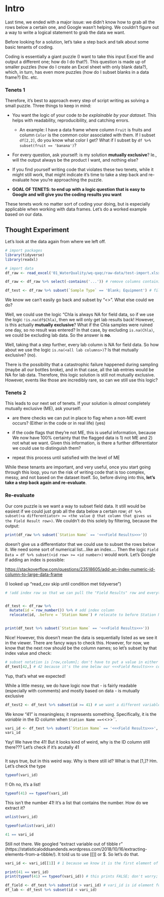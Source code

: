 # Intro

Last time, we ended with a major issue: we didn't know how to grab all the rows below a certain one, and Google wasn't helping. We couldn't figure out a way to write a logical statement to grab the data we want.

Before looking for a solution, let's take a step back and talk about some basic tenants of coding.

Coding is essentially a giant puzzle (I want to take this input Excel file and output a different one; how do I do that?). This question is made up of smaller puzzles (how do I create an Excel sheet with only blank data?), which, in turn, has even more puzzles (how do I subset blanks in a data frame?) Etc. etc.

### Tenets 1

Therefore, it's best to approach every step of script writing as solving a small puzzle. Three things to keep in mind:

-   You want the logic of your code *to be explainable by your dataset*. This helps with readability, reproducibility, and catching errors.

    -   An example: I have a data frame where column `Fruit` is fruits and column `Color` is the common color associated with them. If I subset `df[2,2]`, do you know what color I get? What if I subset by `df %>% subset(fruit == 'banana')`?

-   For every question, ask yourself: is my solution **mutually exclusive**? Ie., will the output always be the product I want, and nothing else?

-   If you find yourself writing code that violates these two tenets, while it might still work, that might indicate it's time to take a step back and re-evaluate how you're approaching the puzzle.

- **GOAL OF TENETS: to end up with a logic question that is easy to Google and will give you the coding results you want**

These tenets work no matter sort of coding your doing, but is especially applicable when working with data frames. Let's do a worked example based on our data.

## Thought Experiment

Let's look at the data again from where we left off.

```r
# import packages
library(tidyverse)
library(readxl)

# import data
df_raw <- read_excel('01_WaterQuality/wq-qaqc/raw-data/test-import.xlsx', skip = 1) # skip initial row; can do "1" because we know with 100% certainty it's always the first row

df_raw <- df_raw %>% select(-contains('...')) # remove columns containing '...'; know with 100% certainty that those columns are blanks

df_test <- df_raw %>% subset(`Sample Type` == 'Blank; Equipment') # filter by Blanks
```

We know we can't easily go back and subset by "\<<Field Results>\>". What else could we do?

Well, we could use the logic "Chla is always NA for field data, so if we use the logic `!is.na(df$Chla)`, then we will only get lab results back! However, is this actually **mutually exclusive**? What if the Chla samples were ruined one day, so no result was entered? In that case, by excluding `is.na(Chla)`, we could be excluding lab data. So the answer is **no**.

Well, taking that a step further, every lab column is NA for field data. So how about we use the logic `is.na(<all lab columns>)`? Is that mutually exclusive? (no).

There is the possibility that a catastrophic failure happened during sampling (maybe all our bottles broke), and in that case, all the lab entries would be NA for lab data. Therefore, this logic solution is still not mutually exclusive. However, events like those are incredibly rare, so can we still use this logic?

### Tenets 2

This leads to our next set of tenets. If your solution is *almost* completely mutually exclusive (ME), ask yourself:

-   are there checks we can put in place to flag when a non-ME event occurs? (Either in the code or in real life) (yes)

-   if the code flags that they're not ME, this is useful information, because We now have 100% certainty that the flagged data is 1) not ME and 2) not what we want. Given this information, is there a further differentiator we could use to distinguish them?

-   repeat this process until satisfied with the level of ME

While these tenants are important, and very useful, once you start going through this loop, you run the risk of writing code that is too complex, messy, and not based on the dataset itself. So, before diving into this, **let's take a step back again and re-evaluate**.

### Re-evaluate

Our core puzzle is we want a way to subset field data. It still would be easiest if we could just grab all the data below a certain row; `df %>% subset(<a differentiator> >= <the value @ that column that gives us the Field Result row>)`. We couldn't do this solely by filtering, because the output:

```r
print(df_raw %>% subset(`Station Name` == '<<<Field Results>>>'))
```

doesn't give us a differentiator that we could use to subset the rows below it. We need some sort of numerical list...like an index.... Then the logic `Field Data = df %>% subset(<id row> >= <id number>)` would work. Let's Google if adding an index is possible:

<https://stackoverflow.com/questions/23518605/add-an-index-numeric-id-column-to-large-data-frame>

(I looked up "read_csv skip until condition met tidyverse")

```r
# !add index row so that we can pull the "Field Results" row and everything below it


df_test <- df_raw %>%
  mutate(id = row_number()) %>% # add index column
  relocate(id, .before = `Station Name`) # relocate to before Station Name, which we're 99% certain will be the first col
  

print(df_test %>% subset(`Station Name` == '<<<Field Results>>>'))
```

Nice! However, this doesn't mean the data is sequentially listed as we see it in the viewer. There are fancy ways to check this. However, for now, we know that the next row should be the column names; so let's subset by that index value and check:

```r
# subset notation is [row,column]; don't have to put a value in either if not neeeded
df_test[42,] # 42 because it's the one below our <<<Field Results>>> column. we know what it should be if our data is structred correctly
```

Yup, that's what we expected!

While a little messy, we do have logic now that - is fairly readable (especially with comments) and mostly based on data - is mutually exclusive

```r
df_test2 <- df_test %>% subset(id >= 41) # we want a different variable to input than 41, because 41 is not resuable
```

We know "41" is meaningless; it represents something. Specifically, it is the *variable* in the ID column when `Station Name ==`\<\<<Field Results>\>\>\``.

```r
vari_id <- df_test %>% subset(`Station Name` == '<<<Field Results>>>', select = c(id))
vari_id
```
Yay! We have the 41! But it looks kind of weird, why is the ID column still there??? Let's check if it's acutally 41

```r

```
It says true, but in this weird way. Why is there still id? What is that [1,]? Hm. Let's check the type

```r
typeof(vari_id)
```
!! Oh no, it's a list!

```r
typeof(41) == typeof(vari_id)
```
This isn't the number 41! It's a list that contains the number. How do we extract it?
```r
unlist(vari_id)
```

```r
typeof(unlist(vari_id))
```
```r
41 == vari_id
```
Still not there. We googled "extract variable out of tibble r" (https://statisticaloddsandends.wordpress.com/2018/10/16/extracting-elements-from-a-tibble/). It told us to use [[]] or $. So let's do that.

```r
vari_id <- vari_id[[1]] # 1 because we know it is the first element of vari_id; can check by looking at the vari_id table
```

```r
print(41 == vari_id)
print(typeof(41) == typeof(vari_id)) # this prints FALSE; don't worry; very technical issue, but integers and doubles are both numbers, that's what matters
```
```r
df_field <- df_test %>% subset(id > vari_id) # vari_id is id element for the row that starts the field data
df_lab <- df_test %>% subset(id < vari_id)
```

